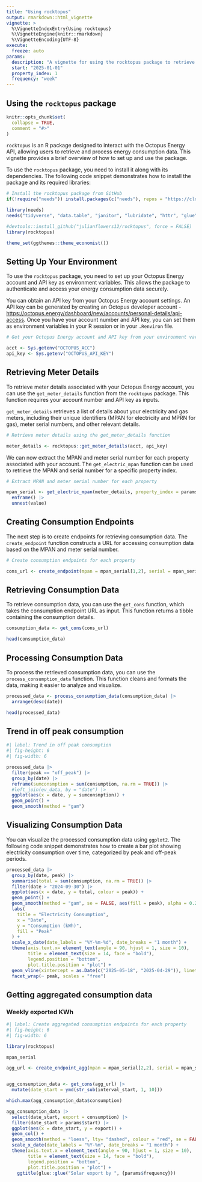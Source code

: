 ```yaml
---
title: "Using rocktopus"
output: rmarkdown::html_vignette
vignette: >
  %\VignetteIndexEntry{Using rocktopus}
  %\VignetteEngine{knitr::rmarkdown}
  %\VignetteEncoding{UTF-8}
execute:
  freeze: auto
params:
  description: "A vignette for using the rocktopus package to retrieve and process energy consumption data from Octopus Energy."
  start: "2025-01-01"
  property_index: 1
  frequency: "week"
---
```


## Using the `rocktopus` package

```r
knitr::opts_chunk$set(
  collapse = TRUE,
  comment = "#>"
)
```

`rocktopus` is an R package designed to interact with the Octopus Energy API, allowing users to retrieve and process energy consumption data. This vignette provides a brief overview of how to set up and use the package.

To use the `rocktopus` package, you need to install it along with its dependencies. The following code snippet demonstrates how to install the package and its required libraries:

```r
# Install the rocktopus package from GitHub
if(!require("needs")) install.packages(c("needs"), repos = "https://cloud.r-project.org/")

library(needs)
needs("tidyverse", "data.table", "janitor", "lubridate", "httr", "glue", "purrr", "rlist")

#devtools::install_github("julianflowers12/rocktopus", force = FALSE)
library(rocktopus)

theme_set(ggthemes::theme_economist())

```

## Setting Up Your Environment

To use the `rocktopus` package, you need to set up your Octopus Energy account and API key as environment variables. This allows the package to authenticate and access your energy consumption data securely.

You can obtain an API key from your Octopus Energy account settings. An API key can be generated by creating an Octopus developer account - <https://octopus.energy/dashboard/new/accounts/personal-details/api-access>. Once you have your account number and API key, you can set them as environment variables in your R session or in your `.Renviron` file.

```r
# Get your Octopus Energy account and API key from your environment variables

acct <- Sys.getenv("OCTOPUS_ACC")
api_key <- Sys.getenv("OCTOPUS_API_KEY")

```

## Retrieving Meter Details

To retrieve meter details associated with your Octopus Energy account, you can use the `get_meter_details` function from the `rocktopus` package. This function requires your account number and API key as inputs.

`get_meter_details` retrieves a list of details about your electricity and gas meters, including their unique identifiers (MPAN for electricity and MPRN for gas), meter serial numbers, and other relevant details.

```r
# Retrieve meter details using the get_meter_details function

meter_details <- rocktopus::get_meter_details(acct, api_key)

```

We can now extract the MPAN and meter serial number for each property associated with your account. The `get_electric_mpan` function can be used to retrieve the MPAN and serial number for a specific property index.

```r
# Extract MPAN and meter serial number for each property

mpan_serial <- get_electric_mpan(meter_details, property_index = params$property_index) |>
  enframe() |>
  unnest(value)

```

## Creating Consumption Endpoints

The next step is to create endpoints for retrieving consumption data. The `create_endpoint` function constructs a URL for accessing consumption data based on the MPAN and meter serial number.

```r
# Create consumption endpoints for each property

cons_url <- create_endpoint(mpan = mpan_serial[1,2], serial = mpan_serial[3,2])

```

## Retrieving Consumption Data

To retrieve consumption data, you can use the `get_cons` function, which takes the consumption endpoint URL as input. This function returns a tibble containing the consumption details.

```r

consumption_data <- get_cons(cons_url)

head(consumption_data)

```

## Processing Consumption Data

To process the retrieved consumption data, you can use the `process_consumption_data` function. This function cleans and formats the data, making it easier to analyze and visualize.

```r

processed_data <- process_consumption_data(consumption_data) |>
  arrange(desc(date))

head(processed_data)

```

## Trend in off peak consumption

```r
#| label: Trend in off peak consumption
#| fig-height: 6
#| fig-width: 6

processed_data |>
  filter(peak == "off_peak") |>
  group_by(date) |>
  reframe(sumconsmption = sum(consumption, na.rm = TRUE)) |>
  #left_join(ev_data, by = "date") |>
  ggplot(aes(x = date, y = sumconsmption)) +
  geom_point() +
  geom_smooth(method = "gam") 

```

## Visualizing Consumption Data

You can visualize the processed consumption data using `ggplot2`. The following code snippet demonstrates how to create a bar plot showing electricity consumption over time, categorized by peak and off-peak periods.

```r

processed_data |>
  group_by(date, peak) |>
  summarise(total = sum(consumption, na.rm = TRUE)) |>
  filter(date > "2024-09-30") |>
  ggplot(aes(x = date, y = total, colour = peak)) +
  geom_point() +
  geom_smooth(method = "gam", se = FALSE, aes(fill = peak), alpha = 0.2) +
  labs(
    title = "Electricity Consumption",
    x = "Date",
    y = "Consumption (kWh)",
    fill = "Peak"
  ) +
  scale_x_date(date_labels = "%Y-%m-%d", date_breaks = "1 month") +
  theme(axis.text.x= element_text(angle = 90, hjust = 1, size = 10),
        title = element_text(size = 14, face = "bold"),
        legend.position = "bottom", 
        plot.title.position = "plot") +
  geom_vline(xintercept = as.Date(c("2025-05-18", "2025-04-29")), linetype = "dashed", color = "black") +
  facet_wrap(~ peak, scales = "free")

```

## Getting aggregated consumption data

### Weekly exported KWh

```r
#| label: Create aggregated consumption endpoints for each property
#| fig-height: 6
#| fig-width: 6

library(rocktopus)

mpan_serial

agg_url <- create_endpoint_agg(mpan = mpan_serial[2,2], serial = mpan_serial[4,2], group_by = params$frequency)


agg_consumption_data <- get_cons(agg_url) |>
  mutate(date_start = ymd(str_sub(interval_start, 1, 10)))

which.max(agg_consumption_data$consumption)

agg_consumption_data |>
  select(date_start, export = consumption) |>
  filter(date_start > params$start) |>
  ggplot(aes(x = date_start, y = export)) +
  geom_col() +
  geom_smooth(method = "loess", lty= "dashed", colour = "red", se = FALSE) +
  scale_x_date(date_labels = "%Y-%m", date_breaks = "1 month") +
  theme(axis.text.x = element_text(angle = 90, hjust = 1, size = 10),
        title = element_text(size = 14, face = "bold"),
        legend.position = "bottom", 
        plot.title.position = "plot") +
    ggtitle(glue::glue("Solar export by ", {params$frequency}))

```
